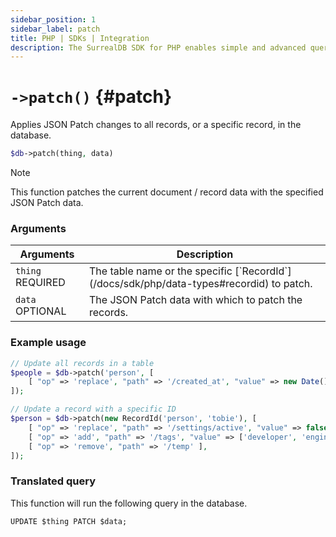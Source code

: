 ```yaml
---
sidebar_position: 1
sidebar_label: patch
title: PHP | SDKs | Integration
description: The SurrealDB SDK for PHP enables simple and advanced querying of a remote or embedded database.
---
```


# `->patch()` {#patch}

Applies JSON Patch changes to all records, or a specific record, in the database.

```php title="Method Syntax"
$db->patch(thing, data)
```

> [!NOTE]
> This function patches the current document / record data with the specified JSON Patch data.


### Arguments
<table>
    <thead>
        <tr>
            <th colspan="2" scope="col">Arguments</th>
            <th colspan="2" scope="col">Description</th>
        </tr>
    </thead>
    <tbody>
        <tr>
            <td colspan="2" scope="row" data-label="Arguments">
                <code>thing</code>
                <l className='yellow'>REQUIRED</l>
            </td>
            <td colspan="2" scope="row" data-label="Description">
                The table name or the specific [`RecordId`](/docs/sdk/php/data-types#recordid) to patch.
            </td>
        </tr>
        <tr>
            <td colspan="2" scope="row" data-label="Arguments">
                <code>data</code>
                <l className='grey'>OPTIONAL</l>
            </td>
            <td colspan="2" scope="row" data-label="Description">
                The JSON Patch data with which to patch the records.
            </td>
        </tr>
    </tbody>
</table>

### Example usage
```php
// Update all records in a table
$people = $db->patch('person', [
	[ "op" => 'replace', "path" => '/created_at', "value" => new Date() ],
]);

// Update a record with a specific ID
$person = $db->patch(new RecordId('person', 'tobie'), [
	[ "op" => 'replace', "path" => '/settings/active', "value" => false ],
	[ "op" => 'add', "path" => '/tags', "value" => ['developer', 'engineer'] ],
	[ "op" => 'remove', "path" => '/temp' ],
]);
```

### Translated query
This function will run the following query in the database.

```surql
UPDATE $thing PATCH $data;
```